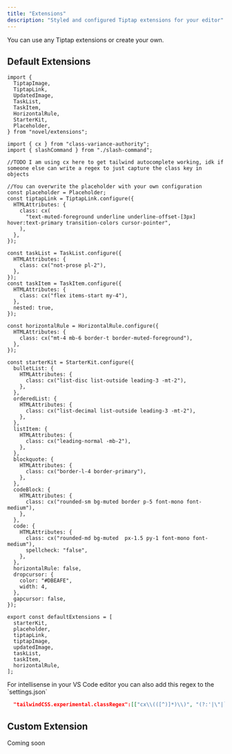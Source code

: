 ```yaml
---
title: "Extensions"
description: "Styled and configured Tiptap extensions for your editor"
---
```


<Info>You can use any Tiptap extensions or create your own.</Info>

## Default Extensions

```tsx extensions.ts
import {
  TiptapImage,
  TiptapLink,
  UpdatedImage,
  TaskList,
  TaskItem,
  HorizontalRule,
  StarterKit,
  Placeholder,
} from "novel/extensions";

import { cx } from "class-variance-authority";
import { slashCommand } from "./slash-command";

//TODO I am using cx here to get tailwind autocomplete working, idk if someone else can write a regex to just capture the class key in objects

//You can overwrite the placeholder with your own configuration
const placeholder = Placeholder;
const tiptapLink = TiptapLink.configure({
  HTMLAttributes: {
    class: cx(
      "text-muted-foreground underline underline-offset-[3px] hover:text-primary transition-colors cursor-pointer",
    ),
  },
});

const taskList = TaskList.configure({
  HTMLAttributes: {
    class: cx("not-prose pl-2"),
  },
});
const taskItem = TaskItem.configure({
  HTMLAttributes: {
    class: cx("flex items-start my-4"),
  },
  nested: true,
});

const horizontalRule = HorizontalRule.configure({
  HTMLAttributes: {
    class: cx("mt-4 mb-6 border-t border-muted-foreground"),
  },
});

const starterKit = StarterKit.configure({
  bulletList: {
    HTMLAttributes: {
      class: cx("list-disc list-outside leading-3 -mt-2"),
    },
  },
  orderedList: {
    HTMLAttributes: {
      class: cx("list-decimal list-outside leading-3 -mt-2"),
    },
  },
  listItem: {
    HTMLAttributes: {
      class: cx("leading-normal -mb-2"),
    },
  },
  blockquote: {
    HTMLAttributes: {
      class: cx("border-l-4 border-primary"),
    },
  },
  codeBlock: {
    HTMLAttributes: {
      class: cx("rounded-sm bg-muted border p-5 font-mono font-medium"),
    },
  },
  code: {
    HTMLAttributes: {
      class: cx("rounded-md bg-muted  px-1.5 py-1 font-mono font-medium"),
      spellcheck: "false",
    },
  },
  horizontalRule: false,
  dropcursor: {
    color: "#DBEAFE",
    width: 4,
  },
  gapcursor: false,
});

export const defaultExtensions = [
  starterKit,
  placeholder,
  tiptapLink,
  tiptapImage,
  updatedImage,
  taskList,
  taskItem,
  horizontalRule,
];
```

<Note>
For intellisense in your VS Code editor you can also add this regex to the `settings.json`

```json
  "tailwindCSS.experimental.classRegex":[["cx\\(([^)]*)\\)", "(?:'|\"|`)([^']*)(?:'|\"|`)"]],
```

</Note>

## Custom Extension

Coming soon
